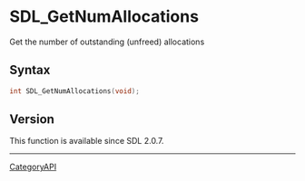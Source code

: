 = SDL_GetNumAllocations =

Get the number of outstanding (unfreed) allocations 

== Syntax ==

<syntaxhighlight lang='c'>
int SDL_GetNumAllocations(void);
</syntaxhighlight>

== Version ==

This function is available since SDL 2.0.7.

----
[[CategoryAPI]]


